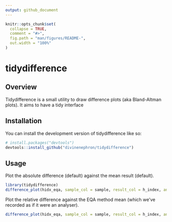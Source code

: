 ```yaml
---
output: github_document
---
```


<!-- README.md is generated from README.Rmd. Please edit that file -->

```r
knitr::opts_chunk$set(
  collapse = TRUE,
  comment = "#>",
  fig.path = "man/figures/README-",
  out.width = "100%"
)
```

# tidydifference

<!-- badges: start -->
<!-- badges: end -->

## Overview

Tidydifference is a small utility to draw difference plots (aka Bland-Altman plots). It aims to have a tidy interface

## Installation

You can install the development version of tidydifference like so:

``` r
# install.packages("devtools")
devtools::install_github("divinenephron/tidydifference")
```

## Usage

Plot the absolute difference (default) against the mean result (default).

```r
library(tidydifference)
difference_plot(hidx_eqa, sample_col = sample, result_col = h_index, analyser_col = analyser)
```

Plot the relative difference against the EQA method mean (which we've recorded as if it were an analyser).

```r
difference_plot(hidx_eqa, sample_col = sample, result_col = h_index, analyser_col = analyser, comparison = "EQA Method Mean", difference = "relative")
```
